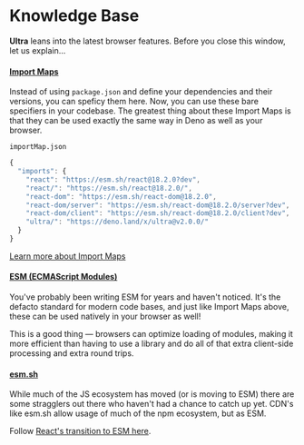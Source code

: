 # Knowledge Base

**Ultra** leans into the latest browser features. Before you close this window, let us explain...

#### [Import Maps](#import-maps)

Instead of using `package.json` and define your dependencies and their versions, you can speficy them here. Now, you can use these bare specifiers in your codebase. The greatest thing about these Import Maps is that they can be used exactly the same way in Deno as well as your browser.

`importMap.json`

```js
{
  "imports": {
    "react": "https://esm.sh/react@18.2.0?dev",
    "react/": "https://esm.sh/react@18.2.0/",
    "react-dom": "https://esm.sh/react-dom@18.2.0",
    "react-dom/server": "https://esm.sh/react-dom@18.2.0/server?dev",
    "react-dom/client": "https://esm.sh/react-dom@18.2.0/client?dev",
    "ultra/": "https://deno.land/x/ultra@v2.0.0/"
  }
}
```

[Learn more about Import Maps](https://html.spec.whatwg.org/multipage/webappapis.html#import-maps)

#### [ESM (ECMAScript Modules)](#esm-ecmascript-modules)

You've probably been writing ESM for years and haven't noticed. It's the defacto standard for modern code bases, and just like Import Maps above, these can be used natively in your browser as well!

This is a good thing — browsers can optimize loading of modules, making it more efficient than having to use a library and do all of that extra client-side processing and extra round trips.

#### [esm.sh](#esmsh)

While much of the JS ecosystem has moved (or is moving to ESM) there are some stragglers out there who haven't had a chance to catch up yet. CDN's like esm.sh allow usage of much of the npm ecosystem, but as ESM. 

Follow [React's transition to ESM here](https://github.com/facebook/react/issues/11503).